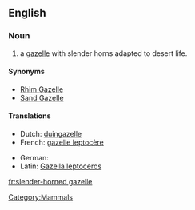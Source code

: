 ==English==
{{wikipedia}}

===Noun===
{{en-noun}}

# a [[gazelle]] with slender horns adapted to desert life.

====Synonyms====
* [[Rhim Gazelle]]
* [[Sand Gazelle]]

====Translations====
{{trans-top|Gazella leptoceros}}
* Dutch: [[duingazelle]] {{m}}
* French: [[gazelle leptocère]]
{{trans-mid}}
* German: {{t-|de|Dünengazelle}}
* Latin: [[Gazella leptoceros]]
{{trans-bottom}}

[[Category:Mammals]]

[[fr:slender-horned gazelle]]